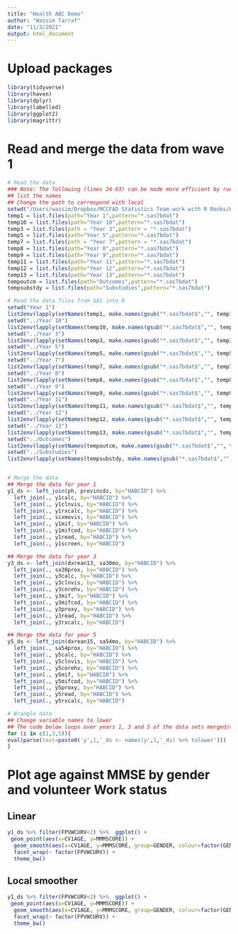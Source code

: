 ```yaml
---
title: "Health ABC Demo"
author: "Wassim Tarraf"
date: "11/3/2021"
output: html_document
---
```


# Upload packages
```r
library(tidyverse)
library(haven)
library(dplyr)
library(labelled)
library(ggplot2)
library(magrittr)
```


# Read and merge the data from wave 1
```r
# Read the data
### Note: The following (lines 24-63) can be made more efficient by running through a loop
## list the names
## Change the path to correspond with local
setwd("/Users/wassim/Dropbox/MCCFAD Statistics Team work with R Rooks/Health ABC data 10.15.2021/")
temp1 = list.files(path="Year 1",pattern="*.sas7bdat")
temp10 = list.files(path="Year 10",pattern="*.sas7bdat")
temp3 = list.files(path = "Year 3",pattern = "*.sas7bdat")
temp5 = list.files(path="Year 5",pattern="*.sas7bdat")
temp7 = list.files(path = "Year 7",pattern = "*.sas7bdat")
temp8 = list.files(path="Year 8",pattern="*.sas7bdat")
temp9 = list.files(path="Year 9",pattern="*.sas7bdat")
temp11 = list.files(path="Year 11",pattern="*.sas7bdat")
temp12 = list.files(path="Year 12",pattern="*.sas7bdat")
temp13 = list.files(path="Year 13",pattern="*.sas7bdat")
tempoutcm = list.files(path="Outcomes",pattern="*.sas7bdat")
tempsubstdy = list.files(path="Substudies",pattern="*.sas7bdat")

# Read the data files from SAS into R
setwd("Year 1")
list2env(lapply(setNames(temp1, make.names(gsub("*.sas7bdat$","", temp1))), read_sas), envir = .GlobalEnv)
setwd("../Year 10")
list2env(lapply(setNames(temp10, make.names(gsub("*.sas7bdat$","", temp10))), read_sas), envir = .GlobalEnv)
setwd("../Year 3")
list2env(lapply(setNames(temp3, make.names(gsub("*.sas7bdat$","", temp3))), read_sas), envir = .GlobalEnv)
setwd("../Year 5")
list2env(lapply(setNames(temp5, make.names(gsub("*.sas7bdat$","", temp5))), read_sas), envir = .GlobalEnv)
setwd("../Year 7")
list2env(lapply(setNames(temp7, make.names(gsub("*.sas7bdat$","", temp7))), read_sas), envir = .GlobalEnv)
setwd("../Year 8")
list2env(lapply(setNames(temp8, make.names(gsub("*.sas7bdat$","", temp8))), read_sas), envir = .GlobalEnv)
setwd("../Year 9")
list2env(lapply(setNames(temp9, make.names(gsub("*.sas7bdat$","", temp9))), read_sas), envir = .GlobalEnv)
setwd("../Year 11")
list2env(lapply(setNames(temp11, make.names(gsub("*.sas7bdat$","", temp11))), read_sas), envir = .GlobalEnv)
setwd("../Year 12")
list2env(lapply(setNames(temp12, make.names(gsub("*.sas7bdat$","", temp12))), read_sas), envir = .GlobalEnv)
setwd("../Year 13")
list2env(lapply(setNames(temp13, make.names(gsub("*.sas7bdat$","", temp13))), read_sas), envir = .GlobalEnv)
setwd("../Outcomes")
list2env(lapply(setNames(tempoutcm, make.names(gsub("*.sas7bdat$","", tempoutcm))), read_sas), envir = .GlobalEnv)
setwd("../Substudies")
list2env(lapply(setNames(tempsubstdy, make.names(gsub("*.sas7bdat$","", tempsubstdy))), read_sas), envir = .GlobalEnv)


# Merge the data
## Merge the data for year 1
y1_ds <- left_join(ph, previncdz, by="HABCID") %>%
  left_join(., y1calc, by="HABCID") %>% 
  left_join(., y1clnvis, by="HABCID") %>% 
  left_join(., y1rxcalc, by="HABCID") %>%
  left_join(., sixmovis, by="HABCID") %>%
  left_join(., y1mif, by="HABCID") %>%
  left_join(., y1mifcod, by="HABCID") %>%
  left_join(., y1read, by="HABCID") %>%
  left_join(., y1screen, by="HABCID")

## Merge the data for year 3
y3_ds <- left_join(dxrean13, sa30mo, by="HABCID") %>% 
  left_join(., sa30prox, by="HABCID") %>% 
  left_join(., y3calc, by="HABCID") %>%
  left_join(., y3clnvis, by="HABCID") %>%
  left_join(., y3corehv, by="HABCID") %>%
  left_join(., y3mif, by="HABCID") %>%
  left_join(., y3mifcod, by="HABCID") %>%
  left_join(., y3proxy, by="HABCID") %>% 
  left_join(., y3read, by="HABCID") %>%
  left_join(., y3rxcalc, by="HABCID")

## Merge the data for year 5
y5_ds <- left_join(dxrean15, sa54mo, by="HABCID") %>% 
  left_join(., sa54prox, by="HABCID") %>% 
  left_join(., y5calc, by="HABCID") %>%
  left_join(., y5clnvis, by="HABCID") %>%
  left_join(., y5corehv, by="HABCID") %>%
  left_join(., y5mif, by="HABCID") %>%
  left_join(., y5mifcod, by="HABCID") %>%
  left_join(., y5proxy, by="HABCID") %>% 
  left_join(., y5read, by="HABCID") %>%
  left_join(., y5rxcalc, by="HABCID")

# Wrangle data
## Change variable names to lower
## The code below loops over years 1, 3 and 5 of the data sets merged/created in lines 68-100
for (i in c(1,3,5)){
eval(parse(text=paste0('y',1,'_ds <- names(y',1,'_ds) %>% tolower'))) 
}

```

# Plot age against MMSE by gender and volunteer Work status
## Linear
```r
y1_ds %>% filter(FPVWCURV<2) %>%  ggplot() +
 geom_point(aes(x=CV1AGE, y=MMMSCORE)) +
  geom_smooth(aes(x=CV1AGE, y=MMMSCORE, group=GENDER, colour=factor(GENDER)), method="lm") +
  facet_wrap(~ factor(FPVWCURV)) +
  theme_bw()
```

## Local smoother
```r
y1_ds %>% filter(FPVWCURV<2) %>%  ggplot() +
 geom_point(aes(x=CV1AGE, y=MMMSCORE)) +
  geom_smooth(aes(x=CV1AGE, y=MMMSCORE, group=GENDER, colour=factor(GENDER)), method="loess") +
  facet_wrap(~ factor(FPVWCURV)) +
  theme_bw()
```
